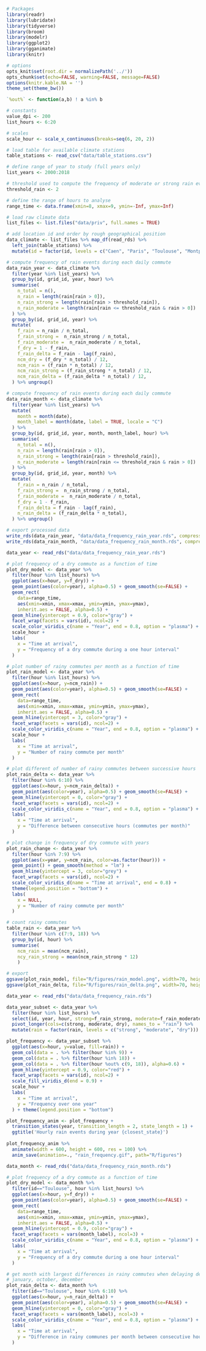 ```r
# Packages
library(readr)
library(lubridate)
library(tidyverse)
library(broom)
library(modelr)
library(ggplot2)
library(gganimate)
library(knitr)

# options
opts_knit$set(root.dir = normalizePath('../'))
opts_chunk$set(echo=FALSE, warning=FALSE, message=FALSE)
options(knitr.kable.NA = '')
theme_set(theme_bw())

`%out%` <- function(a,b) ! a %in% b

# constants
value_dpi <- 200
list_hours <- 6:20

# scales
scale_hour <- scale_x_continuous(breaks=seq(6, 20, 2))

```

```r
# load table for available climate stations
table_stations <- read_csv("data/table_stations.csv")

# define range of year to study (full years only)
list_years <- 2000:2018

# threshold used to compute the frequency of moderate or strong rain events
threshold_rain <- 2

# define the range of hours to analyse
range_time <- data.frame(xmin=8, xmax=9, ymin=-Inf, ymax=Inf)

# load raw climate data
list_files <- list.files("data/priv", full.names = TRUE)

# add location id and order by rough geographical position
data_climate <- list_files %>% map_df(read_rds) %>% 
  left_join(table_stations) %>% 
  mutate(id = factor(id, levels = c("Caen", "Paris", "Toulouse", "Montpellier")))

# compute frequency of rain events during each daily commute
data_rain_year <- data_climate %>% 
  filter(year %in% list_years) %>% 
  group_by(id, grid_id, year, hour) %>% 
  summarise(
    n_total = n(),
    n_rain = length(rain[rain > 0]),
    n_rain_strong = length(rain[rain > threshold_rain]),
    n_rain_moderate = length(rain[rain <= threshold_rain & rain > 0])
  ) %>%
  group_by(id, grid_id, year) %>% 
  mutate(
    f_rain = n_rain / n_total,
    f_rain_strong =  n_rain_strong / n_total,
    f_rain_moderate =  n_rain_moderate / n_total,
    f_dry = 1 - f_rain,
    f_rain_delta = f_rain - lag(f_rain),
    ncm_dry = (f_dry * n_total) / 12,
    ncm_rain = (f_rain * n_total) / 12,
    ncm_rain_strong = (f_rain_strong * n_total) / 12,
    ncm_rain_delta = (f_rain_delta * n_total) / 12,
  ) %>% ungroup()

# compute frequency of rain events during each daily commute
data_rain_month <- data_climate %>% 
  filter(year %in% list_years) %>% 
  mutate(
    month = month(date),
    month_label = month(date, label = TRUE, locale = "C")
  ) %>% 
  group_by(id, grid_id, year, month, month_label, hour) %>% 
  summarise(
    n_total = n(),
    n_rain = length(rain[rain > 0]),
    n_rain_strong = length(rain[rain > threshold_rain]),
    n_rain_moderate = length(rain[rain <= threshold_rain & rain > 0])
  ) %>%
  group_by(id, grid_id, year, month) %>% 
  mutate(
    f_rain = n_rain / n_total,
    f_rain_strong =  n_rain_strong / n_total,
    f_rain_moderate =  n_rain_moderate / n_total,
    f_dry = 1 - f_rain,
    f_rain_delta = f_rain - lag(f_rain),
    n_rain_delta = (f_rain_delta * n_total),
  ) %>% ungroup()

# export processed data
write_rds(data_rain_year, "data/data_frequency_rain_year.rds", compress = "gz")
write_rds(data_rain_month, "data/data_frequency_rain_month.rds", compress = "gz")
```

```r

data_year <- read_rds("data/data_frequency_rain_year.rds")

# plot frequency of a dry commute as a function of time   
plot_dry_model <- data_year %>%
  filter(hour %in% list_hours) %>% 
  ggplot(aes(x=hour, y=f_dry)) +
  geom_point(aes(color=year), alpha=0.5) + geom_smooth(se=FALSE) +
  geom_rect(
    data=range_time,
    aes(xmin=xmin, xmax=xmax, ymin=ymin, ymax=ymax),
    inherit.aes = FALSE, alpha=0.5) +
  geom_hline(yintercept = 0.9, color="gray") +
  facet_wrap(facets = vars(id), ncol=2) +
  scale_color_viridis_c(name = "Year", end = 0.8, option = "plasma") +
  scale_hour +
  labs(
    x = "Time at arrival",
    y = "Frequency of a dry commute during a one hour interval"
  ) 

# plot number of rainy commutes per month as a function of time   
plot_rain_model <- data_year %>%
  filter(hour %in% list_hours) %>% 
  ggplot(aes(x=hour, y=ncm_rain)) +
  geom_point(aes(color=year), alpha=0.5) + geom_smooth(se=FALSE) +
  geom_rect(
    data=range_time,
    aes(xmin=xmin, xmax=xmax, ymin=ymin, ymax=ymax),
    inherit.aes = FALSE, alpha=0.5) +
  geom_hline(yintercept = 3, color="gray") +
  facet_wrap(facets = vars(id), ncol=2) +
  scale_color_viridis_c(name = "Year", end = 0.8, option = "plasma") +
  scale_hour +
  labs(
    x = "Time at arrival",
    y = "Number of rainy commute per month"
  )

# plot different of number of rainy commutes between successive hours
plot_rain_delta <- data_year %>%
  filter(hour %in% 6:10) %>% 
  ggplot(aes(x=hour, y=ncm_rain_delta)) +
  geom_point(aes(color=year), alpha=0.5) + geom_smooth(se=FALSE) +
  geom_hline(yintercept = 0, color="gray") +
  facet_wrap(facets = vars(id), ncol=2) +
  scale_color_viridis_c(name = "Year", end = 0.8, option = "plasma") +
  labs(
    x = "Time at arrival",
    y = "Difference between consecutive hours (commutes per month)"
  )

# plot change in frequency of dry commute with years
plot_rain_change <- data_year %>% 
  filter(hour %in% 7:9) %>% 
  ggplot(aes(x=year, y=ncm_rain, color=as.factor(hour))) +
  geom_point() + geom_smooth(method = "lm") +
  geom_hline(yintercept = 3, color="grey") +
  facet_wrap(facets = vars(id), ncol=2) +
  scale_color_viridis_d(name = "Time at arrival", end = 0.8) +
  theme(legend.position = "bottom") +
  labs(
    x = NULL,
    y = "Number of rainy commute per month"
  )

# count rainy commutes
table_rain <- data_year %>% 
  filter(hour %in% c(7:9, 18)) %>% 
  group_by(id, hour) %>% 
  summarise(
    ncm_rain = mean(ncm_rain),
    ncy_rain_strong = mean(ncm_rain_strong * 12)
    )

# export
ggsave(plot_rain_model, file="R/figures/rain_model.png", width=70, height=70, units="mm", scale=2, dpi=value_dpi)
ggsave(plot_rain_delta, file="R/figures/rain_delta.png", width=70, height=70, units="mm", scale=2, dpi=value_dpi)

```

```r
data_year <- read_rds("data/data_frequency_rain.rds")

data_year_subset <- data_year %>%
  filter(hour %in% list_hours) %>% 
  select(id, year, hour, strong=f_rain_strong, moderate=f_rain_moderate, dry=f_dry) %>% 
  pivot_longer(cols=c(strong, moderate, dry), names_to = "rain") %>% 
  mutate(rain = factor(rain, levels = c("strong", "moderate", "dry")))

plot_frequency <- data_year_subset %>%
  ggplot(aes(x=hour, y=value, fill=rain)) +
  geom_col(data = . %>% filter(hour %in% 9)) +
  geom_col(data = . %>% filter(hour %in% 18)) +
  geom_col(data = . %>% filter(hour %out% c(9, 18)), alpha=0.6) +
  geom_hline(yintercept = 0.9, color="red") +
  facet_wrap(facets = vars(id), ncol=2) +
  scale_fill_viridis_d(end = 0.9) +
  scale_hour +
  labs(
    x = "Time at arrival",
    y = "Frequency over one year"
  ) + theme(legend.position = "bottom")

plot_frequency_anim <- plot_frequency + 
  transition_states(year, transition_length = 2, state_length = 1) +
  ggtitle('Hourly rain events during year {closest_state}') 
  
plot_frequency_anim %>% 
  animate(width = 600, height = 600, res = 100) %>% 
  anim_save(animation=., "rain_frequency.gif", path="R/figures")

```

```r

data_month <- read_rds("data/data_frequency_rain_month.rds")

# plot frequency of a dry commute as a function of time   
plot_dry_model <- data_month %>%
  filter(id=="Toulouse", hour %in% list_hours) %>% 
  ggplot(aes(x=hour, y=f_dry)) +
  geom_point(aes(color=year), alpha=0.5) + geom_smooth(se=FALSE) +
  geom_rect(
    data=range_time,
    aes(xmin=xmin, xmax=xmax, ymin=ymin, ymax=ymax),
    inherit.aes = FALSE, alpha=0.5) +
  geom_hline(yintercept = 0.9, color="gray") +
  facet_wrap(facets = vars(month_label), ncol=3) +
  scale_color_viridis_c(name = "Year", end = 0.8, option = "plasma") +
  labs(
    x = "Time at arrival",
    y = "Frequency of a dry commute during a one hour interval"
  ) 

# get month with largest differences in rainy commutes when delaying departures
# january, october, december
plot_rain_delta <- data_month %>%
  filter(id=="Toulouse", hour %in% 6:10) %>% 
  ggplot(aes(x=hour, y=n_rain_delta)) +
  geom_point(aes(color=year), alpha=0.5) + geom_smooth(se=FALSE) +
  geom_hline(yintercept = 0, color="gray") +
  facet_wrap(facets = vars(month_label), ncol=3) +
  scale_color_viridis_c(name = "Year", end = 0.8, option = "plasma") +
  labs(
    x = "Time at arrival",
    y = "Difference in rainy communes per month between consecutive hours"
  )

```
